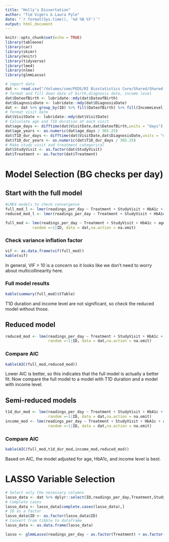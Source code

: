 ```yaml
---
title: "Holly's Dissertation"
author: "Tim Vigers & Laura Pyle"
date: "`r format(Sys.time(), '%d %B %Y')`"
output: html_document
---
```


```r
knitr::opts_chunk$set(echo = TRUE)
library(tableone)
library(car)
library(skimr)
library(knitr)
library(tidyverse)
library(lme4)
library(nlme)
library(glmmLasso)
```

```r
# import data
dat <- read.csv("/Volumes/som/PEDS/RI Biostatistics Core/Shared/Shared Projects/Laura/BDC/Projects/Holly O'Donnell/Dissertation/Data_Raw/data_7.7.19.csv",na.strings = "")
# format and fill down date of birth,diagnosis date, income level
dat$DateofBirth <- lubridate::mdy(dat$DateofBirth)
dat$DiagnosisDate <- lubridate::mdy(dat$DiagnosisDate)
dat <- dat %>% group_by(ID) %>% fill(DateofBirth) %>% fill(IncomeLevel) %>% fill(DiagnosisDate)
# format visit date
dat$VisitDate <- lubridate::mdy(dat$VisitDate)
# Calculate age and T1D duration at each visit
dat$age_days <- difftime(dat$VisitDate,dat$DateofBirth,units = "days")
dat$age_years <- as.numeric(dat$age_days / 365.25)
dat$T1D_dur_days <- difftime(dat$VisitDate,dat$DiagnosisDate,units = "days")
dat$T1D_dur_years <- as.numeric(dat$T1D_dur_days / 365.25)
# Make study visit and treatment categorical
dat$StudyVisit <- as.factor(dat$StudyVisit)
dat$Treatment <- as.factor(dat$Treatment)
```

# Model Selection (BG checks per day)

## Start with the full model

```r
#LME4 models to check convergence
full_mod_l <- lmer(readings_per_day ~ Treatment + StudyVisit + HbA1c + age_years + T1D_dur_years + IncomeLevel + (1|ID), data = dat)
reduced_mod_l <- lmer(readings_per_day ~ Treatment + StudyVisit + HbA1c + age_years + (1|ID), data = dat)
```

```r
full_mod <- lme(readings_per_day ~ Treatment + StudyVisit + HbA1c + age_years + T1D_dur_years + IncomeLevel,
            random =~1|ID, data = dat,na.action = na.omit)
```

### Check variance inflation factor

```r
vif <- as.data.frame(vif(full_mod))
kable(vif)
```

In general, VIF > 10 is a concern so it looks like we don't need to worry about multicollinearity here.

### Full model results

```r
kable(summary(full_mod)$tTable)
```

T1D duration and income level are not significant, so check the reduced model without those. 

## Reduced model

```r
reduced_mod <- lme(readings_per_day ~ Treatment + StudyVisit + HbA1c + age_years,
                   random =~1|ID, data = dat,na.action = na.omit) 
```

### Compare AIC

```r
kable(AIC(full_mod,reduced_mod))
```

Lower AIC is better, so  this indicates that the full model is actually a better fit. Now compare the full model to a model with T1D duration and a model with income level. 

## Semi-reduced models

```r
t1d_dur_mod <- lme(readings_per_day ~ Treatment + StudyVisit + HbA1c + age_years + T1D_dur_years,
                   random =~1|ID, data = dat,na.action = na.omit)
income_mod <- lme(readings_per_day ~ Treatment + StudyVisit + HbA1c + age_years + IncomeLevel,
                   random =~1|ID, data = dat,na.action = na.omit)
```

### Compare AIC

```r
kable(AIC(full_mod,t1d_dur_mod,income_mod,reduced_mod))
```

Based on AIC, the model adjusted for age, HbA1c, and income level is best. 

# LASSO Variable Selection

```r
# Select only the necessary columns
lasso_data <- dat %>% dplyr::select(ID,readings_per_day,Treatment,StudyVisit,HbA1c,age_years,T1D_dur_years,IncomeLevel)
# Complete cases
lasso_data <- lasso_data[complete.cases(lasso_data),]
# ID as a factor
lasso_data$ID <- as.factor(lasso_data$ID)
# Convert from tibble to dataframe
lasso_data <- as.data.frame(lasso_data)
```

```r
lasso <- glmmLasso(readings_per_day ~ as.factor(Treatment) + as.factor(StudyVisit) + HbA1c + age_years + T1D_dur_years + as.factor(IncomeLevel),data = lasso_data,rnd = list(ID=~1),lambda = 10,final.re=TRUE)
```